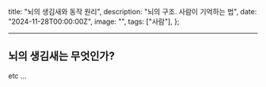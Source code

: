   title: "뇌의 생김새와 동작 원리",
  description: "뇌의 구조. 사람이 기억하는 법",
  date: "2024-11-28T00:00:00Z",
  image: "",
  tags: ["사람"],
};

---

## 뇌의 생김새는 무엇인가?

etc ...
